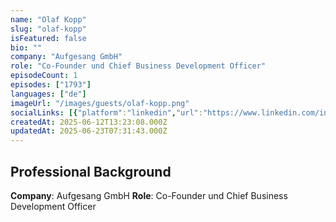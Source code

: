 ```yaml
---
name: "Olaf Kopp"
slug: "olaf-kopp"
isFeatured: false
bio: ""
company: "Aufgesang GmbH"
role: "Co-Founder und Chief Business Development Officer"
episodeCount: 1
episodes: ["1793"]
languages: ["de"]
imageUrl: "/images/guests/olaf-kopp.png"
socialLinks: [{"platform":"linkedin","url":"https://www.linkedin.com/in/olafkopp/"}]
createdAt: 2025-06-12T13:23:08.000Z
updatedAt: 2025-06-23T07:31:43.000Z
---
```


## Professional Background

**Company**: Aufgesang GmbH
**Role**: Co-Founder und Chief Business Development Officer
